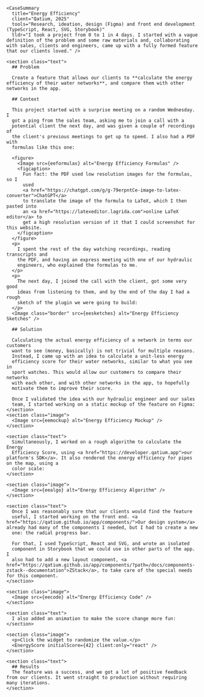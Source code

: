 


<Case title="Energy Efficiency">

    <CaseSummary
      title="Energy Efficiency"
      client="Qatium, 2025"
      tools="Research, ideation, design (Figma) and front end development (TypeScript, React, SVG, Storybook)"
      tldr="I took a project from 0 to 1 in 4 days. I started with a vague definition of the problem and some raw materials and, collaborating with sales, clients and engineers, came up with a fully formed feature that our clients loved." />

    <section class="text">
      ## Problem

      Create a feature that allows our clients to **calculate the energy efficiency of their water networks**, and compare them with other networks in the app.

      ## Context

      This project started with a surprise meeting on a random Wednesday. I
      got a ping from the sales team, asking me to join a call with a
      potential client the next day, and was given a couple of recordings of
      the client's previous meetings to get up to speed. I also had a PDF with
      formulas like this one:

      <figure>
        <Image src={eeformulas} alt="Energy Efficiency Formulas" />
        <figcaption>
          Fun fact: the PDF used low resolution images for the formulas, so I
          used
          <a href="https://chatgpt.com/g/g-79erpntCe-image-to-latex-converter">ChatGPT</a>
          to translate the image of the formula to LaTeX, which I then pasted into
          an <a href="https://latexeditor.lagrida.com">online LaTeX editor</a> to
          get a high resolution version of it that I could screenshot for this website.
        </figcaption>
      </figure>
      <p>
        I spent the rest of the day watching recordings, reading transcripts and
        the PDF, and having an express meeting with one of our hydraulic
        engineers, who explained the formulas to me.
      </p>
      <p>
        The next day, I joined the call with the client, got some very good
        ideas from listening to them, and by the end of the day I had a rough
        sketch of the plugin we were going to build:
      </p>
      <Image class="border" src={eesketches} alt="Energy Efficiency Sketches" />

      ## Solution

      Calculating the actual energy efficiency of a network in terms our customers
      want to see (money, basically) is not trivial for multiple reasons.
      Instead, I came up with an idea to calculate a unit-less energy
      efficiency score for their water networks, similar to what you see in
      sport watches. This would allow our customers to compare their networks
      with each other, and with other networks in the app, to hopefully
      motivate them to improve their score.

      Once I validated the idea with our hydraulic engineer and our sales
      team, I started working on a static mockup of the feature on Figma:
    </section>
    <section class="image">
      <Image src={eemockup} alt="Energy Efficiency Mockup" />
    </section>

    <section class="text">
      Simultaneously, I worked on a rough algorithm to calculate the Energy
      Efficiency Score, using <a href="https://developer.qatium.app">our platform's SDK</a>. It also rendered the energy efficiency for pipes on the map, using a
      color scale:
    </section>

    <section class="image">
      <Image src={eealgo} alt="Energy Efficiency Algorithm" />
    </section>

    <section class="text">
      Once I was reasonably sure that our clients would find the feature
      useful, I started working on the front end. <a href="https://qatium.github.io/app/components/">Our design system</a> already had many of the components I needed, but I had to create a new
      one: the radial progress bar.

      For that, I used TypeScript, React and SVG, and wrote an isolated
      component in Storybook that we could use in other parts of the app. I
      also had to add a new layout component, <a href="https://qatium.github.io/app/components/?path=/docs/components-zstack--documentation">ZStack</a>, to take care of the special needs for this component.
    </section>

    <section class="image">
      <Image src={eecode} alt="Energy Efficiency Code" />
    </section>

    <section class="text">
      I also added an animation to make the score change more fun:
    </section>

    <section class="image">
      <p>Click the widget to randomize the value.</p>
      <EnergyScore initialScore={42} client:only="react" />
    </section>

    <section class="text">
      ## Results
      The feature was a success, and we got a lot of positive feedback from our clients. It went straight to production without requiring many iterations.
    </section>

</Case>
